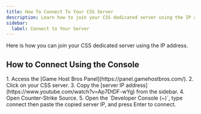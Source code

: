 ```yaml
---
title: How To Connect To Your CSS Server
description: Learn how to join your CSS dedicated server using the IP address.
sidebar:
  label: Connect to Your Server
---
```


Here is how you can join your CSS dedicated server using the IP address.

## How to Connect Using the Console
<Steps>
1. Access the [Game Host Bros Panel](https://panel.gamehostbros.com/).
2. Click on your CSS server.
3. Copy the [server IP address](https://www.youtube.com/watch?v=Ap7DtDF-wYg) from the sidebar.
4. Open Counter-Strike Source.
5. Open the `Developer Console (~)`, type connect then paste the copied server IP, and press Enter to connect.
</Steps>